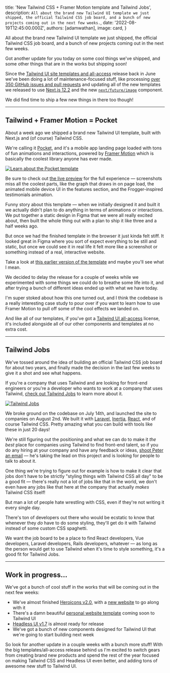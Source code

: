 
  title: 'New Tailwind CSS + Framer Motion template and Tailwind Jobs',
  description: `All about the brand new Tailwind UI template we just shipped, the official Tailwind CSS job board, and a bunch of new projects coming out in the next few weeks.`,
  date: '2022-08-19T12:45:00.000Z',
  authors: [adamwathan],
  image: card,
}

<!--excerpt-->

All about the brand new Tailwind UI template we just shipped, the official Tailwind CSS job board, and a bunch of new projects coming out in the next few weeks.

<!--/excerpt-->

Got another update for you today on some cool things we've shipped, and some other things that are in the works but shipping soon!

Since the [Tailwind UI site templates and all-access](https://tailwindcss.com/blog/2022-06-23-tailwind-templates-and-all-access) release back in June we've been doing a lot of maintenance-focused stuff, like processing [over 350 GitHub issues and pull requests](https://github.com/search?q=is%3Aclosed+org%3Atailwindlabs+archived%3Afalse+sort%3Acreated-desc+is%3Apublic+closed%3A%3E%3D2022-06-23+-author%3Aapp%2Fdependabot+-author%3Aapp%2Fgithub-actions+-author%3Aapp%2Fdepfu&type=Issues) and updating all of the new templates we released to use [Next.js 12.2](https://nextjs.org/blog/next-12-2) and the new [`next/future/image`](https://nextjs.org/docs/api-reference/next/future/image) component.

We did find time to ship a few new things in there too though!

---

## Tailwind + Framer Motion = Pocket

About a week ago we shipped a brand new Tailwind UI template, built with Next.js and (of course) Tailwind CSS.

We're calling it [Pocket](https://tailwindui.com/templates/pocket), and it's a mobile app landing page loaded with tons of fun animations and interactions, powered by [Framer Motion](https://www.framer.com/motion/) which is basically the coolest library anyone has ever made.

<div className="my-8">
  <a href="https://tailwindui.com/templates/pocket">
    <img src={pocketPreview.src} alt="Learn about the Pocket template"/>
  </a>
</div>

Be sure to check out [the live preview](https://pocket.tailwindui.com/) for the full experience — screenshots miss all the coolest parts, like the graph that draws in on page load, the animated mobile device UI in the features section, and the Frogger-inspired testimonials animation.

Funny story about this template — when we initially designed it and built it we actually didn't plan to do anything in terms of animations or interactions. We put together a static design in Figma that we were all really excited about, then built the whole thing out with a plan to ship it like three and a half weeks ago.

But once we had the finished template in the browser it just kinda felt stiff. It looked great in Figma where you sort of expect everything to be still and static, but once we could see it in real life it felt more like a screenshot or something instead of a real, interactive website.

Take a look at [this earlier version of the template](https://tailwindui-template-wip-saas-02-7i25puvq2-tailwindlabs.vercel.app/) and maybe you'll see what I mean.

We decided to delay the release for a couple of weeks while we experimented with some things we could do to breathe some life into it, and after trying a bunch of different ideas ended up with what we have today.

I'm super stoked about how this one turned out, and I think the codebase is a really interesting case study to pour over if you want to learn how to use Framer Motion to pull off some of the cool effects we landed on.

And like all of our templates, if you've got a [Tailwind UI all-access](https://tailwindui.com/all-access) license, it's included alongside all of our other components and templates at no extra cost.

---

## Tailwind Jobs

We've tossed around the idea of building an official Tailwind CSS job board for about two years, and finally made the decision in the last few weeks to give it a shot and see what happens.

If you're a company that uses Tailwind and are looking for front-end engineers or you're a developer who wants to work at a company that uses Tailwind, [check out Tailwind Jobs](https://jobs.tailwindcss.com/) to learn more about it.

<div className="my-8">
  <a href="https://jobs.tailwindcss.com">
    <img src={tailwindJobs.src} alt="Tailwind Jobs"/>
  </a>
</div>

We broke ground on the codebase on July 14th, and launched the site to companies on August 2nd. We built it with [Laravel](https://laravel.com/), [Inertia](https://inertiajs.com/), [React](https://reactjs.org/), and of course Tailwind CSS. Pretty amazing what you can build with tools like these in just 20 days!

We're still figuring out the positioning and what we can do to make it _the best_ place for companies using Tailwind to find front-end talent, so if you do any hiring at your company and have any feedback or ideas, [shoot Peter an email](mailto:peter@tailwindcss.com) — he's taking the lead on this project and is looking for people to talk to about it.

One thing we're trying to figure out for example is how to make it clear that jobs don't have to be strictly "styling things with Tailwind CSS all day" to be a good fit — there's really not a lot of jobs like that in the world, we don't even have any jobs like that here at the company that actually _makes_ Tailwind CSS itself!

But man a lot of people hate wrestling with CSS, even if they're not writing it every single day.

There's ton of developers out there who would be ecstatic to know that whenever they _do_ have to do some styling, they'll get do it with Tailwind instead of some custom CSS spaghetti.

We want the job board to be a place to find React developers, Vue developers, Laravel developers, Rails developers, whatever — as long as the person would get to use Tailwind when it's time to style something, it's a good fit for Tailwind Jobs.

---

## Work in progress...

We've got a bunch of cool stuff in the works that will be coming out in the next few weeks:

- We've almost finished [Heroicons v2.0](https://twitter.com/steveschoger/status/1559622409136873473), with a [new website](https://twitter.com/jamesm/status/1556957434194829314) to go along with it
- There's a damn beautiful [personal website template](https://twitter.com/jamesm/status/1560289211424595973) coming soon to Tailwind UI
- [Headless UI v1.7](https://github.com/tailwindlabs/headlessui/blob/main/packages/@headlessui-react/CHANGELOG.md#unreleased) is almost ready for release
- We've got a bunch of new components designed for Tailwind UI that we're going to start building next week

So look for another update in a couple weeks with a bunch more stuff! With the big templates/all-access release behind us I'm excited to switch gears from creating brand new products and spend the rest of the year focused on making Tailwind CSS and Headless UI even better, and adding tons of awesome new stuff to Tailwind UI.

